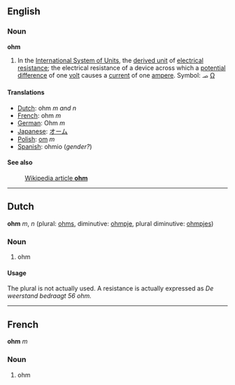 ==English==
===Noun===
'''ohm'''

#In the [[International System of Units]], the [[derived unit]] of [[electrical resistance]]; the electrical resistance of a device across which a [[potential difference]] of one [[volt]] causes a [[current]] of one [[ampere]].  Symbol: &#2126; [[Ω]]

====Translations====
*[[Dutch]]: ohm ''m and n''
*[[French]]: ohm ''m''
*[[German]]:  Ohm ''m''
*[[Japanese]]: [[オーム]]
*[[Polish]]: [[om]] ''m''
*[[Spanish]]: ohmio (''gender?'')

====See also====
:[[en:ohm|Wikipedia article '''ohm''']]

----

==Dutch==
'''ohm''' ''m'', ''n'' (plural: [[ohms]], diminutive: [[ohmpje]], plural diminutive: [[ohmpjes]])

===Noun===

# ohm

====Usage====
The plural is not actually used. A resistance is actually expressed as ''De weerstand bedraagt 56 ohm.''

----

==French==
'''ohm''' ''m''

===Noun===

# ohm